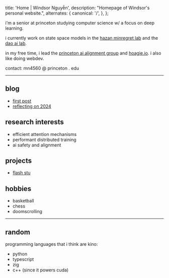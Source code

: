 
  title: 'Home | Windsor Nguyễn',
  description: "Homepage of Windsor's personal website.",
  alternates: {
    canonical: '/',
  },
};

<NameTransition />

i'm a senior at princeton studying computer science w/ a focus on deep learning.

i currently work on state space models in the [hazan minregret lab](https://www.minregret.com/) and the [dao ai lab](https://tridao.me/).

in my free time, i lead the [princeton ai alignment group](https://princetonalignment.org/) and [hoagie.io](https://club.hoagie.io/). i also like doing webdev.

contact: mn4560 @ princeton . edu

---

## blog

- [first post](/blog/first-post)
- [reflecting on 2024](/blog/reflecting-on-2024)

## research interests

- efficient attention mechanisms
- performant distributed training
- ai safety and alignment

## projects

- [flash stu](https://github.com/windsornguyen/flash-stu)

## hobbies

- basketball
- chess
- doomscrolling

---

## random

programming languages that i think are kino:

- python
- typescript
- zig
- c++ (since it powers cuda)
